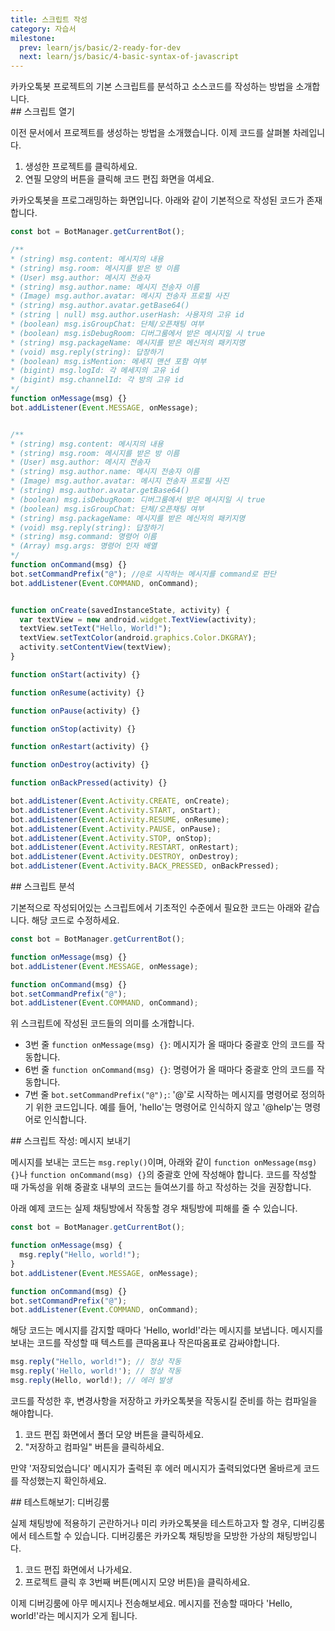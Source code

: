 ```yaml
---
title: 스크립트 작성
category: 자습서
milestone:
  prev: learn/js/basic/2-ready-for-dev
  next: learn/js/basic/4-basic-syntax-of-javascript
---
```


<Section>
  카카오톡봇 프로젝트의 기본 스크립트를 분석하고 소스코드를 작성하는 방법을 소개합니다.
</Section>
<Section>
  ## 스크립트 열기

  이전 문서에서 프로젝트를 생성하는 방법을 소개했습니다. 이제 코드를 살펴볼 차레입니다.

  1. 생성한 프로젝트를 클릭하세요.
  2. 연필 모양의 버튼을 클릭해 코드 편집 화면을 여세요.

  카카오톡봇을 프로그래밍하는 화면입니다. 아래와 같이 기본적으로 작성된 코드가 존재합니다.

  ~~~js
  const bot = BotManager.getCurrentBot();

  /**
  * (string) msg.content: 메시지의 내용
  * (string) msg.room: 메시지를 받은 방 이름
  * (User) msg.author: 메시지 전송자
  * (string) msg.author.name: 메시지 전송자 이름
  * (Image) msg.author.avatar: 메시지 전송자 프로필 사진
  * (string) msg.author.avatar.getBase64()
  * (string | null) msg.author.userHash: 사용자의 고유 id
  * (boolean) msg.isGroupChat: 단체/오픈채팅 여부
  * (boolean) msg.isDebugRoom: 디버그룸에서 받은 메시지일 시 true
  * (string) msg.packageName: 메시지를 받은 메신저의 패키지명
  * (void) msg.reply(string): 답장하기
  * (boolean) msg.isMention: 메세지 맨션 포함 여부
  * (bigint) msg.logId: 각 메세지의 고유 id
  * (bigint) msg.channelId: 각 방의 고유 id
  */
  function onMessage(msg) {}
  bot.addListener(Event.MESSAGE, onMessage);


  /**
  * (string) msg.content: 메시지의 내용
  * (string) msg.room: 메시지를 받은 방 이름
  * (User) msg.author: 메시지 전송자
  * (string) msg.author.name: 메시지 전송자 이름
  * (Image) msg.author.avatar: 메시지 전송자 프로필 사진
  * (string) msg.author.avatar.getBase64()
  * (boolean) msg.isDebugRoom: 디버그룸에서 받은 메시지일 시 true
  * (boolean) msg.isGroupChat: 단체/오픈채팅 여부
  * (string) msg.packageName: 메시지를 받은 메신저의 패키지명
  * (void) msg.reply(string): 답장하기
  * (string) msg.command: 명령어 이름
  * (Array) msg.args: 명령어 인자 배열
  */
  function onCommand(msg) {}
  bot.setCommandPrefix("@"); //@로 시작하는 메시지를 command로 판단
  bot.addListener(Event.COMMAND, onCommand);


  function onCreate(savedInstanceState, activity) {
    var textView = new android.widget.TextView(activity);
    textView.setText("Hello, World!");
    textView.setTextColor(android.graphics.Color.DKGRAY);
    activity.setContentView(textView);
  }

  function onStart(activity) {}

  function onResume(activity) {}

  function onPause(activity) {}

  function onStop(activity) {}

  function onRestart(activity) {}

  function onDestroy(activity) {}

  function onBackPressed(activity) {}

  bot.addListener(Event.Activity.CREATE, onCreate);
  bot.addListener(Event.Activity.START, onStart);
  bot.addListener(Event.Activity.RESUME, onResume);
  bot.addListener(Event.Activity.PAUSE, onPause);
  bot.addListener(Event.Activity.STOP, onStop);
  bot.addListener(Event.Activity.RESTART, onRestart);
  bot.addListener(Event.Activity.DESTROY, onDestroy);
  bot.addListener(Event.Activity.BACK_PRESSED, onBackPressed);
  ~~~
</Section>
<Section>
  ## 스크립트 분석

  기본적으로 작성되어있는 스크립트에서 기초적인 수준에서 필요한 코드는 아래와 같습니다. 해당 코드로 수정하세요.

  ~~~js
  const bot = BotManager.getCurrentBot();

  function onMessage(msg) {}
  bot.addListener(Event.MESSAGE, onMessage);

  function onCommand(msg) {}
  bot.setCommandPrefix("@");
  bot.addListener(Event.COMMAND, onCommand);
  ~~~

  위 스크립트에 작성된 코드들의 의미를 소개합니다.

  - 3번 줄 `function onMessage(msg) {}`: 메시지가 올 때마다 중괄호 안의 코드를 작동합니다.
  - 6번 줄 `function onCommand(msg) {}`: 명령어가 올 때마다 중괄호 안의 코드를 작동합니다.
  - 7번 줄 `bot.setCommandPrefix("@");`: '@'로 시작하는 메시지를 명령어로 정의하기 위한 코드입니다. 예를 들어, 'hello'는 명령어로 인식하지 않고 '@help'는 명령어로
  인식합니다.
</Section>
<Section>
  ## 스크립트 작성: 메시지 보내기

  메시지를 보내는 코드는 `msg.reply()`이며, 아래와 같이 `function onMessage(msg) {}`나 `function onCommand(msg) {}`의 중괄호 안에 작성해야 합니다. 코드를
  작성할 때 가독성을 위해 중괄호 내부의 코드는 들여쓰기를 하고 작성하는 것을 권장합니다.

  <Noti type="warning">
    아래 예제 코드는 실제 채팅방에서 작동할 경우 채팅방에 피해를 줄 수 있습니다.
  </Noti>

  ~~~js
  const bot = BotManager.getCurrentBot();

  function onMessage(msg) {
    msg.reply("Hello, world!");
  }
  bot.addListener(Event.MESSAGE, onMessage);

  function onCommand(msg) {}
  bot.setCommandPrefix("@");
  bot.addListener(Event.COMMAND, onCommand);
  ~~~

  해당 코드는 메시지를 감지할 때마다 'Hello, world!'라는 메시지를 보냅니다. 메시지를 보내는 코드를 작성할 때 텍스트를 큰따옴표나 작은따옴표로 감싸야합니다.

  ~~~js
  msg.reply("Hello, world!"); // 정상 작동
  msg.reply('Hello, world!'); // 정상 작동
  msg.reply(Hello, world!); // 에러 발생
  ~~~

  코드를 작성한 후, 변경사항을 저장하고 카카오톡봇을 작동시킬 준비를 하는 컴파일을 해야합니다.

  1. 코드 편집 화면에서 폴더 모양 버튼을 클릭하세요.
  2. "저장하고 컴파일" 버튼을 클릭하세요.

  만약 '저장되었습니다' 메시지가 출력된 후 에러 메시지가 출력되었다면 올바르게 코드를 작성했는지 확인하세요.
</Section>
<Section>
  ## 테스트해보기: 디버깅룸

  실제 채팅방에 적용하기 곤란하거나 미리 카카오톡봇을 테스트하고자 할 경우, 디버깅룸에서 테스트할 수 있습니다. 디버깅룸은 카카오톡 채팅방을 모방한 가상의 채팅방입니다.

  1. 코드 편집 화면에서 나가세요.
  2. 프로젝트 클릭 후 3번째 버튼(메시지 모양 버튼)을 클릭하세요.

  이제 디버깅룸에 아무 메시지나 전송해보세요. 메시지를 전송할 때마다 'Hello, world!'라는 메시지가 오게 됩니다.
</Section>